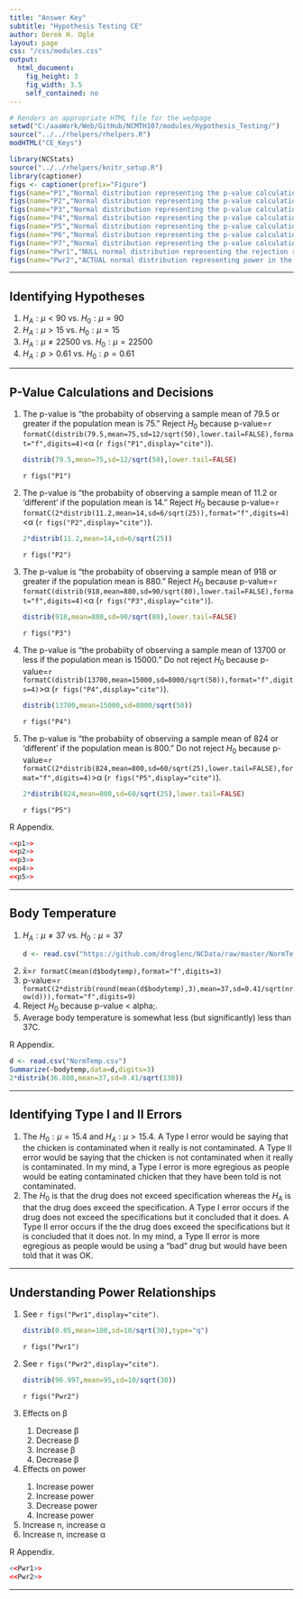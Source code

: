 ```yaml
---
title: "Answer Key"
subtitle: "Hypothesis Testing CE"
author: Derek H. Ogle
layout: page
css: "/css/modules.css"
output:
  html_document:
    fig_height: 3
    fig_width: 3.5
    self_contained: no
---
```


```r
# Renders an appropriate HTML file for the webpage
setwd("C:/aaaWork/Web/GitHub/NCMTH107/modules/Hypothesis_Testing/")
source("../../rhelpers/rhelpers.R")
modHTML("CE_Keys")
```

```r
library(NCStats)
source("../../rhelpers/knitr_setup.R")
library(captioner)
figs <- captioner(prefix="Figure")
figs(name="P1","Normal distribution representing the p-value calculation for the first example.")
figs(name="P2","Normal distribution representing the p-value calculation for the second example.")
figs(name="P3","Normal distribution representing the p-value calculation for the third example.")
figs(name="P4","Normal distribution representing the p-value calculation for the fourth example.")
figs(name="P5","Normal distribution representing the p-value calculation for the fifth example.")
figs(name="P6","Normal distribution representing the p-value calculation for the sixth example.")
figs(name="P7","Normal distribution representing the p-value calculation for the seventh example.")
figs(name="Pwr1","NULL normal distribution representing the rejection region for the power calculation example.")
figs(name="Pwr2","ACTUAL normal distribution representing power in the power calculation example.")
```

----

## Identifying Hypotheses

<ol>
<li>$H_{A}: \mu < 90$ vs. $H_{0}: \mu = 90$</li>
<li>$H_{A}: \mu > 15$ vs. $H_{0}: \mu = 15$</li>
<li>$H_{A}: \mu \neq 22500$ vs. $H_{0}: \mu = 22500$</li>
<li>$H_{A}: p > 0.61$ vs. $H_{0}: p = 0.61$</li>
</ol>

----

## P-Value Calculations and Decisions

<ol>
<li>The p-value is "the probabiity of observing a sample mean of 79.5 or greater if the population mean is 75." Reject $H_{0}$ because p-value=`r formatC(distrib(79.5,mean=75,sd=12/sqrt(50),lower.tail=FALSE),format="f",digits=4)`<&alpha; (`r figs("P1",display="cite")`).</li>
```r
distrib(79.5,mean=75,sd=12/sqrt(50),lower.tail=FALSE)
```

`r figs("P1")`

<li>The p-value is "the probabiity of observing a sample mean of 11.2 or 'different' if the population mean is 14." Reject $H_{0}$ because p-value=`r formatC(2*distrib(11.2,mean=14,sd=6/sqrt(25)),format="f",digits=4)`<&alpha; (`r figs("P2",display="cite")`).</li>
```r
2*distrib(11.2,mean=14,sd=6/sqrt(25))
```

`r figs("P2")`

<li>The p-value is "the probabiity of observing a sample mean of 918 or greater if the population mean is 880." Reject $H_{0}$ because p-value=`r formatC(distrib(918,mean=880,sd=90/sqrt(80),lower.tail=FALSE),format="f",digits=4)`<&alpha; (`r figs("P3",display="cite")`).</li>

```r
distrib(918,mean=880,sd=90/sqrt(80),lower.tail=FALSE)
```

`r figs("P3")`

<li>The p-value is "the probabiity of observing a sample mean of 13700 or less if the population mean is 15000." Do not reject $H_{0}$ because p-value=`r formatC(distrib(13700,mean=15000,sd=8000/sqrt(50)),format="f",digits=4)`>&alpha; (`r figs("P4",display="cite")`).</li>

```r
distrib(13700,mean=15000,sd=8000/sqrt(50))
```

`r figs("P4")`

<li>The p-value is "the probabiity of observing a sample mean of 824 or 'different' if the population mean is 800." Do not reject $H_{0}$ because p-value=`r formatC(2*distrib(824,mean=800,sd=60/sqrt(25),lower.tail=FALSE),format="f",digits=4)`>&alpha; (`r figs("P5",display="cite")`).</li>

```r
2*distrib(824,mean=800,sd=60/sqrt(25),lower.tail=FALSE)
```

`r figs("P5")`

</ol>

R Appendix.
```r
<<p1>>
<<p2>>
<<p3>>
<<p4>>
<<p5>>
```

----

## Body Temperature
<ol>
<li>$H_{A}: \mu \neq 37$ vs. $H_{0}: \mu = 37$</li>
```r
d <- read.csv("https://github.com/droglenc/NCData/raw/master/NormTemp.csv")
```

<li>x&#772;=`r formatC(mean(d$bodytemp),format="f",digits=3)`</li>
<li>p-value=`r formatC(2*distrib(round(mean(d$bodytemp),3),mean=37,sd=0.41/sqrt(nrow(d))),format="f",digits=9)`</li>
<li>Reject $H_{0}$ because p-value < alpha;.</li>
<li>Average body temperature is somewhat less (but significantly) less than 37C.</li>
</ol>

R Appendix.
```r
d <- read.csv("NormTemp.csv")
Summarize(~bodytemp,data=d,digits=3)
2*distrib(36.808,mean=37,sd=0.41/sqrt(130))
```

----

## Identifying Type I and II Errors

<ol>
<li>The $H_{0}: \mu=15.4$ and $H_{A}: \mu>15.4$.  A Type I error would be saying that the chicken is contaminated when it really is not contaminated.  A Type II error would be saying that the chicken is not contaminated when it really is contaminated.  In my mind, a Type I error is more egregious as people would be eating contaminated chicken that they have been told is not contaminated.</li>
<li>The $H_{0}$ is that the drug does not exceed specification whereas the $H_{A}$ is that the drug does exceed the specification.  A Type I error occurs if the drug does not exceed the specifications but it concluded that it does.  A Type II error occurs if the the drug does exceed the specifications but it is concluded that it does not.  In my mind, a Type II error is more egregious as people would be using a "bad" drug but would have been told that it was OK.</li>
</ol>

----

## Understanding Power Relationships

<ol>
<li>See `r figs("Pwr1",display="cite")`.</li>
```r
distrib(0.05,mean=100,sd=10/sqrt(30),type="q")
```

`r figs("Pwr1")`

<li>See `r figs("Pwr2",display="cite")`.</li>
```r
distrib(96.997,mean=95,sd=10/sqrt(30))
```

`r figs("Pwr2")`

<li>Effects on &beta;</li>
<ol>
<li>Decrease &beta;</li>
<li>Decrease &beta;</li>
<li>Increase &beta;</li>
<li>Decrease &beta;</li>
</ol>
<li>Effects on power</li>
<ol>
<li>Increase power</li>
<li>Increase power</li>
<li>Decrease power</li>
<li>Increase power</li>
</ol>
<li>Increase n, increase &alpha;</li>
<li>Increase n, increase &alpha;</li>
</ol>

R Appendix.
```r
<<Pwr1>>
<<Pwr2>>
```

----
